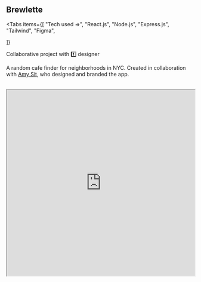 
## Brewlette

<Tabs
  items={[
    "Tech used =>",
    "React.js",
    "Node.js",
    "Express.js",
    "Tailwind",
    "Figma",

]}

> </Tabs>

<Callout type="info" emoji="🤝">
  Collaborative project with 1️⃣ designer
</Callout>

A random cafe finder for neighborhoods in NYC. Created in collaboration with [Amy Sit](https://www.amy-sit.com/), who designed and branded the app.

<Cards>
  <Card icon="💻" title=" Github" href="https://github.com/jtkabenni/brewlette" />
  <Card icon = "🔗" title=" Site" href="https://brewlette.onrender.com/" />
  <Card icon = "🎨" title=" Design files" href="https://www.figma.com/file/8aOhK7mzboTZQ2sZXDr631/Brewlette?type=design&node-id=24-936&mode=design&t=mSpArTpKQvlkryOi-0" />

</Cards>
&thinsp;
<iframe
  src="https://brewlette.onrender.com/"
  width="100%"
  height="500px"
  title="Parktrippers"
/>
